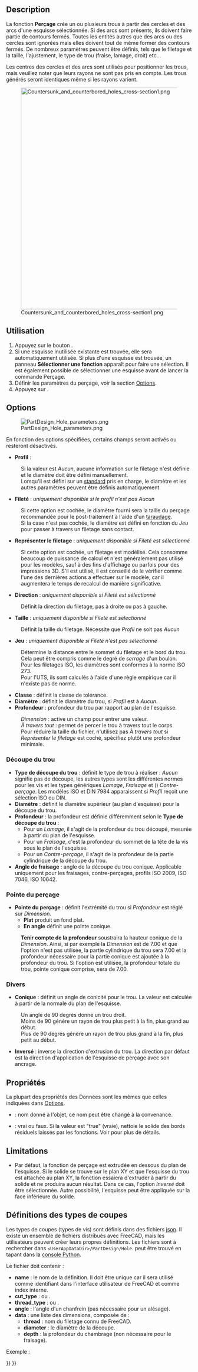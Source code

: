 <languages/>

{{Docnav/fr
|[[PartDesign_Pocket/fr|Cavité]]
|[[PartDesign_Groove/fr|Rainure]]
|[[PartDesign_Workbench/fr|Atelier PartDesign]]
|IconL=PartDesign_Pocket.svg
|IconR=PartDesign_Groove.svg
|IconC=Workbench_PartDesign.svg
}}

{{GuiCommand/fr
|Name=PartDesign Hole
|Name/fr=PartDesign Perçage
|MenuLocation=PartDesign → Créer une fonction soustractive → Perçage
|Workbenches=[[PartDesign_Workbench/fr|PartDesign]]
|Version=0.17
|SeeAlso=[[PartDesign_Pocket/fr|PartDesign Cavité]]
}}

==Description==

La fonction '''Perçage''' crée un ou plusieurs trous à partir des cercles et des arcs d'une esquisse sélectionnée. Si des arcs sont présents, ils doivent faire partie de contours fermés. Toutes les entités autres que des arcs ou des cercles sont ignorées mais elles doivent tout de même former des contours fermés. De nombreux paramètres peuvent être définis, tels que le filetage et la taille, l'ajustement, le type de trou (fraise, lamage, droit) etc...

Les centres des cercles et des arcs sont utilisés pour positionner les trous, mais veuillez noter que leurs rayons ne sont pas pris en compte. Les trous générés seront identiques même si les rayons varient.

[[File:Countersunk_and_counterbored_holes_cross-section1.png|600px]]

{{Caption|Coupe transversale de trous fraisés (à gauche) et alésés (à droite).}}

<span id="Usage"></span>
==Utilisation==

<div class="mw-translate-fuzzy">
# Appuyez sur le bouton {{Button|[[Image:PartDesign_Hole.svg|16px]] '''Perçage'''}}.
# Si une esquisse inutilisée existante est trouvée, elle sera automatiquement utilisée. Si plus d'une esquisse est trouvée, un panneau '''Sélectionner une fonction''' apparaît pour faire une sélection. Il est également possible de sélectionner une esquisse avant de lancer la commande Perçage.
# Définir les paramètres du perçage, voir la section [[#Options|Options]].
# Appuyez sur {{Button|OK}}.
</div>

==Options==

[[File:PartDesign Hole parameters.png|frame|right]]

En fonction des options spécifiées, certains champs seront activés ou resteront désactivés.

* '''Profil''' : 
: Si la valeur est ''Aucun'', aucune information sur le filetage n'est définie et le diamètre doit être défini manuellement.
: Lorsqu'il est défini sur un [https://en.wikipedia.org/wiki/List_of_thread_standards standard] pris en charge, le diamètre et les autres paramètres peuvent être définis automatiquement.
* '''Fileté''' : ''uniquement disponible si le profil n'est pas Aucun''
: Si cette option est cochée, le diamètre fourni sera la taille du perçage recommandée pour le post-traitement à l'aide d'un [https://fr.wikipedia.org/wiki/Taraudage taraudage].
: Si la case n'est pas cochée, le diamètre est défini en fonction du ''Jeu'' pour passer à travers un filetage sans contact.
* '''Représenter le filetage''' : ''uniquement disponible si Fileté est sélectionné''
: Si cette option est cochée, un filetage est modélisé. Cela consomme beaucoup de puissance de calcul et n'est généralement pas utilisé pour les modèles, sauf à des fins d'affichage ou parfois pour des impressions 3D. S'il est utilisé, il est conseillé de le vérifier comme l'une des dernières actions a effectuer sur le modèle, car il augmentera le temps de recalcul de manière significative.
* '''Direction''' : ''uniquement disponible si Fileté est sélectionné''
: Définit la direction du filetage, pas à droite ou pas à gauche.
* '''Taille''' : ''uniquement disponible si Fileté est sélectionné''
: Définit la taille du filetage. Nécessite que ''Profil'' ne soit pas ''Aucun''
* '''Jeu''' : ''uniquement disponible si Fileté n'est pas sélectionné''
: Détermine la distance entre le sommet du filetage et le bord du trou. Cela peut être compris comme le degré de ''serrage'' d'un boulon.
: Pour les filetages ISO, les diamètres sont conformes à la norme ISO 273.
: Pour l'UTS, ils sont calculés à l'aide d'une règle empirique car il n'existe pas de norme.
* '''Classe''' : définit la classe de tolérance.
* '''Diamètre''' : définit le diamètre du trou, si ''Profil'' est à ''Aucun''.
* '''Profondeur''' : profondeur du trou par rapport au plan de l'esquisse.
: ''Dimension'' : active un champ pour entrer une valeur.
: ''À travers tout'' : permet de percer le trou à travers tout le corps.
: Pour réduire la taille du fichier, n'utilisez pas ''À travers tout'' si ''Représenter le filetage'' est coché, spécifiez plutôt une profondeur minimale.

<span id="Hole_cut"></span>
===Découpe du trou===

* '''Type de découpe du trou''' : définit le type de trou à réaliser : ''Aucun'' signifie pas de découpe, les autres types sont les différentes normes pour les vis et les types génériques ''Lamage'', ''Fraisage'' et ({{Version/fr|0.21}}) ''Contre-perçage''. Les modèles ISO et DIN 7984 apparaissent si ''Profil'' reçoit une sélection ISO ou DIN.
* '''Diamètre''' : définit le diamètre supérieur (au plan d'esquisse) pour la découpe du trou.
* '''Profondeur''' : la profondeur est définie différemment selon le '''Type de découpe du trou''' :
** Pour un ''Lamage'', il s'agit de la profondeur du trou découpé, mesurée à partir du plan de l'esquisse.
** Pour un ''Fraisage'', c'est la profondeur du sommet de la tête de la vis sous le plan de l'esquisse.
** Pour un ''Contre-perçage'', il s'agit de la profondeur de la partie cylindrique de la découpe du trou.
* '''Angle de fraisage''' : angle de la découpe du trou conique. Applicable uniquement pour les fraisages, contre-perçages, profils ISO 2009, ISO 7046, ISO 10642.

<span id="Drill_point"></span>
===Pointe du perçage===

* '''Pointe du perçage''' : définit l'extrémité du trou si ''Profondeur'' est réglé sur ''Dimension''.
** '''Plat''' produit un fond plat.
** '''En angle''' définit une pointe conique.
: '''Tenir compte de la profondeur''' soustraira la hauteur conique de la ''Dimension''. Ainsi, si par exemple la ''Dimension'' est de 7.00 et que l'option n'est pas utilisée, la partie cylindrique du trou sera 7.00 et la profondeur nécessaire pour la partie conique est ajoutée à la profondeur du trou. Si l'option est utilisée, la profondeur totale du trou, pointe conique comprise, sera de 7.00.

<span id="Misc"></span>
===Divers===

* '''Conique''' : définit un angle de conicité pour le trou. La valeur est calculée à partir de la normale du plan de l'esquisse.
: Un angle de 90 degrés donne un trou droit. 
: Moins de 90 génère un rayon de trou plus petit à la fin, plus grand au début.
: Plus de 90 degrés génère un rayon de trou plus grand à la fin, plus petit au début.
* '''Inversé''' : inverse la direction d'extrusion du trou. La direction par défaut est la direction d'application de l'esquisse de perçage avec son ancrage.

<span id="Properties"></span>
==Propriétés==

La plupart des propriétés des Données sont les mêmes que celles indiquées dans [[#Options|Options]].

* {{PropertyData|Label}} : nom donné à l'objet, ce nom peut être changé à la convenance.
* {{PropertyData|Refine}} : vrai ou faux. Si la valeur est "true" (vraie), nettoie le solide des bords résiduels laissés par les fonctions. Voir {{Button|[[Image:Part_RefineShape.svg|16px]] [[Part_RefineShape/fr|Part Affiner la forme]]}} pour plus de détails.

==Limitations==

* Par défaut, la fonction de perçage est extrudée en dessous du plan de l'esquisse. Si le solide se trouve sur le plan XY et que l'esquisse du trou est attachée au plan XY, la fonction essaiera d'extruder à partir du solide et ne produira aucun résultat. Dans ce cas, l'option ''Inversé'' doit être sélectionnée. Autre possibilité, l'esquisse peut être appliquée sur la face inférieure du solide.

<span id="Cut_Type_Definitions"></span>
==Définitions des types de coupes==

Les types de coupes (types de vis) sont définis dans des fichiers [https://fr.wikipedia.org/wiki/JavaScript_Object_Notation json]. Il existe un ensemble de fichiers distribués avec FreeCAD, mais les utilisateurs peuvent créer leurs propres définitions. Les fichiers sont à rechercher dans <code>&lt;UserAppDataDir&gt;/PartDesign/Hole</code>. {{incode|UserAppDataDir}} peut être trouvé en tapant {{incode|App.getUserAppDataDir()}} dans la [[Python_console/fr|console Python]].

Le fichier doit contenir :
* '''name''' : le nom de la définition. Il doit être unique car il sera utilisé comme identifiant dans l'interface utilisateur de FreeCAD et comme index interne.
* '''cut_type''' : {{incode|countersink}} ou {{incode|counterbore}}.
* '''thread_type''' : {{incode|metric}} ou {{incode|metricfine}}.
* '''angle''' : l'angle d'un chanfrein (pas nécessaire pour un alésage).
* '''data''' : une liste des dimensions, composée de :
** '''thread''' : nom du filetage connu de FreeCAD.
** '''diameter''' : le diamètre de la découpe.
** '''depth''' : la profondeur du chambrage (non nécessaire pour le fraisage).
Exemple :
{{Code|lang=json|code=
{
    "name": "DIN 7984",
    "cut_type": "counterbore",
    "thread_type": "metric",
    "data": [
        { "thread": "M2",   "diameter":  4.3, "depth":  1.6 },
        { "thread": "M2.5", "diameter":  5.0, "depth":  2.0 },
        …
    ]
}
}}


{{Docnav/fr
|[[PartDesign_Pocket/fr|Cavité]]
|[[PartDesign_Groove/fr|Rainure]]
|[[PartDesign_Workbench/fr|Atelier PartDesign]]
|IconL=PartDesign_Pocket.svg
|IconR=PartDesign_Groove.svg
|IconC=Workbench_PartDesign.svg
}}

{{PartDesign Tools navi{{#translation:}}}}
{{Userdocnavi{{#translation:}}}}